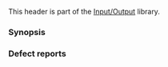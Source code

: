 {{cpp/header/title|ios}}
{{cpp/header/navbar}}
This header is part of the [[cpp/io|Input/Output]] library.
{{dsc begin}}
{{dsc h1|Includes}}
{{dsc inc|cpp/header/dsc iosfwd}}
{{dsc h1|Classes}}
{{dsc inc|cpp/io/dsc ios_base}}
{{dsc inc|cpp/io/dsc basic_ios}}
{{dsc|{{ltt|cpp/io/basic_ios|std::ios}}|{{c|std::basic_ios&lt;char&gt;}} {{mark typedef}}}}
{{dsc|{{ltt|cpp/io/basic_ios|std::wios}}|{{c|std::basic_ios&lt;wchar_t&gt;}} {{mark typedef}}}}
{{dsc inc|cpp/io/dsc fpos}}
{{dsc inc|cpp/io/dsc io_errc}}
{{dsc inc|cpp/io/io_errc/dsc is_error_code_enum}}
{{dsc inc|cpp/io/dsc streamoff}}
{{dsc inc|cpp/io/dsc streamsize}}
{{dsc h1|Functions}}
{{dsc inc|cpp/io/dsc iostream_category}}
{{dsc inc|cpp/io/io_errc/dsc make_error_code}}
{{dsc inc|cpp/io/io_errc/dsc make_error_condition}}
{{dsc inc|cpp/io/manip/dsc boolalpha}}
{{dsc inc|cpp/io/manip/dsc showbase}}
{{dsc inc|cpp/io/manip/dsc showpoint}}
{{dsc inc|cpp/io/manip/dsc showpos}}
{{dsc inc|cpp/io/manip/dsc skipws}}
{{dsc inc|cpp/io/manip/dsc uppercase}}
{{dsc inc|cpp/io/manip/dsc unitbuf}}
{{dsc inc|cpp/io/manip/dsc left}}
{{dsc inc|cpp/io/manip/dsc hex}}
{{dsc inc|cpp/io/manip/dsc fixed}}
{{dsc end}}

===Synopsis===
{{cpp/synopsis/ios}}

===Defect reports===
{{dr list begin}}
{{dr list item|wg=lwg|dr=35|std=C++98|before=the prototypes of {{c|unitbuf}} and {{c|nounitbuf}} were missing in the synopsis|after=added}}
{{dr list item|wg=lwg|dr=78|std=C++98|before=the type of parameter {{c|fn}} of {{l2tt|cpp/io/ios_base/register_callback}}&lt;br&gt;in the synopsis was misspecified as {{tt|event_call_back}}|after=corrected to&lt;br&gt;{{tt|event_callback}}}}
{{dr list end}}

{{langlinks|es|ja|ru|zh}}